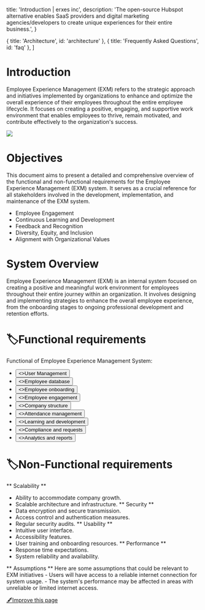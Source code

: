 
  title: 'Introduction | erxes inc',
  description:
    'The open-source Hubspot alternative enables SaaS providers and digital marketing agencies/developers to create unique experiences for their entire business.',
}

  { title: 'Architecture', id: 'architecture' },
  { title: 'Frequently Asked Questions', id: 'faq' },
]

<HeroPattern />

# **Introduction**


Employee Experience Management (EXM) refers to the strategic approach and initiatives implemented by organizations to enhance and optimize the overall experience of their employees throughout the entire employee lifecycle. It focuses on creating a positive, engaging, and supportive work environment that enables employees to thrive, remain motivated, and contribute effectively to the organization's success.

![](https://office.erxes.io/gateway/read-file?key=office-erxes-io/0.5657986068760426tetertrdtygersrdtg.png)

# **Objectives**

This document aims to present a detailed and comprehensive overview of the functional and non-functional requirements for the Employee Experience Management (EXM) system. It serves as a crucial reference for all stakeholders involved in the development, implementation, and maintenance of the EXM system.
- Employee Engagement
- Continuous Learning and Development
- Feedback and Recognition
- Diversity, Equity, and Inclusion
- Alignment with Organizational Values

# **System Overview**

Employee Experience Management (EXM) is an internal system focused on creating a positive and meaningful work environment for employees throughout their entire journey within an organization. It involves designing and implementing strategies to enhance the overall employee experience, from the onboarding stages to ongoing professional development and retention efforts.

# **🏷️Functional requirements**

Functional of Employee Experience Management System:



- <div className="not-prose center mb-2 mt-5 flex gap-1">
  <Button href="/requirement/employee/user" arrow="right" style={{ height: '40px', width: '320px', background: '#4c1d95', padding: '7px', margin: '38px 3px 0 3px'}}>
    <>User Management</>
  </Button>
  </div>

- <div className="not-prose center mb-2 mt-5 flex gap-1">
  <Button href="/requirement/employee/database" arrow="right" style={{ height: '40px', width: '320px', background: '#4c1d95', padding: '7px', margin: '0' }}>
    <>Employee database</>
  </Button>
  </div>

- <div className="not-prose center mb-90 mt-5 flex gap-7">
  <Button href="/requirement/employee/onboarding" arrow="right" style={{ height: '40px', width: '320px', background: '#4c1d95', padding: '7px', margin: '3px' }}>
    <>Employee onboarding</>
  </Button>
    </div>

- <div className="not-prose center mb-90 mt-5 flex gap-7">
  <Button href="/requirement/employee/engagement" arrow="right" style={{ height: '40px', width: '320px', background: '#4c1d95', padding: '7px', margin: '3px' }}>
    <>Employee engagement</>
  </Button>
    </div>

- <div className="not-prose center mb-90 mt-5 flex gap-7">
  <Button href="/requirement/employee/structure" arrow="right" style={{ height: '40px', width: '320px', background: '#4c1d95', padding: '7px', margin: '3px' }}>
    <>Company structure</>
  </Button>
    </div>

- <div className="not-prose center mb-90 mt-5 flex gap-1">
  <Button href="/requirement/employee/attendance" arrow="right" style={{ height: '40px', width: '320px', background: '#4c1d95', padding: '7px', margin: '3px' }}>
    <>Attendance management</>
  </Button>
    </div>

- <div className="not-prose center mb-90 mt-5 flex gap-1">
  <Button href="/requirement/employee/learning" arrow="right" style={{ height: '40px', width: '320px', background: '#4c1d95', padding: '7px', margin: '3px 3px 0 3px' }}>
        <>Learning and development</>
  </Button>
  </div>

- <div className="not-prose center mb-90 mt-5 flex gap-1">
  <Button href="/requirement/employee/request" arrow="right" style={{ height: '40px', width: '320px', background: '#4c1d95', padding: '7px', margin: '3px 3px 0 3px' }}>
        <>Compliance and requests</>
  </Button>
  </div>

- <div className="not-prose center mb-90 mt-5 flex gap-1">
  <Button href="/requirement/employee/reports" arrow="right" style={{ height: '40px', width: '320px', background: '#4c1d95', padding: '7px', margin: '3px 3px 0 3px' }}>
        <>Analytics and reports</>
  </Button>
  </div>

# **🏷️Non-Functional requirements**

** Scalability **
- Ability to accommodate company growth.
- Scalable architecture and infrastructure.
** Security **
- Data encryption and secure transmission.
- Access control and authentication measures.
- Regular security audits.
** Usability **
- Intuitive user interface.
- Accessibility features.
- User training and onboarding resources.
** Performance **
- Response time expectations.
- System reliability and availability.


<Note>
** Assumptions **
Here are some assumptions that could be relevant to EXM initiatives
- Users will have access to a reliable internet connection for system usage.
- The system's performance may be affected in areas with unreliable or limited internet access.
</Note>

[🖋️Improve this page](https://github.com/erxes/erxes-docs/edit/main/src/app/requirement/employee/page.mdx)
